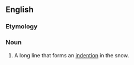 ==English==

===Etymology===
{{compound|en|snow|rut}}

===Noun===
{{en-noun}}

# {{lb|en|snowboarding}} A long line that forms an [[indention]] in the snow.